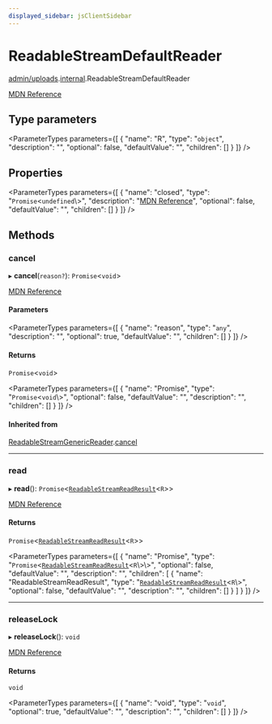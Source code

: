 ```yaml
---
displayed_sidebar: jsClientSidebar
---
```



# ReadableStreamDefaultReader

[admin/uploads](../../modules/admin_uploads.mdx).[internal](../../admin_uploads/modules/admin_uploads.internal.mdx).ReadableStreamDefaultReader

[MDN Reference](https://developer.mozilla.org/docs/Web/API/ReadableStreamDefaultReader)

## Type parameters

<ParameterTypes parameters={[
  {
    "name": "R",
    "type": "`object`",
    "description": "",
    "optional": false,
    "defaultValue": "",
    "children": []
  }
]} />

## Properties

<ParameterTypes parameters={[
  {
    "name": "closed",
    "type": "`Promise`<`undefined`\\>",
    "description": "[MDN Reference](https://developer.mozilla.org/docs/Web/API/ReadableStreamBYOBReader/closed)",
    "optional": false,
    "defaultValue": "",
    "children": []
  }
]} />

## Methods

### cancel

▸ **cancel**(`reason?`): `Promise`<`void`\>

[MDN Reference](https://developer.mozilla.org/docs/Web/API/ReadableStreamBYOBReader/cancel)

#### Parameters

<ParameterTypes parameters={[
  {
    "name": "reason",
    "type": "`any`",
    "description": "",
    "optional": true,
    "defaultValue": "",
    "children": []
  }
]} />

#### Returns

`Promise`<`void`\>

<ParameterTypes parameters={[
  {
    "name": "Promise",
    "type": "`Promise`<`void`\\>",
    "optional": false,
    "defaultValue": "",
    "description": "",
    "children": []
  }
]} />

#### Inherited from

[ReadableStreamGenericReader](admin_uploads.internal.ReadableStreamGenericReader.mdx).[cancel](admin_uploads.internal.ReadableStreamGenericReader.mdx#cancel)

___

### read

▸ **read**(): `Promise`<[`ReadableStreamReadResult`](../../admin_uploads/modules/admin_uploads.internal.mdx#readablestreamreadresult)<`R`\>\>

[MDN Reference](https://developer.mozilla.org/docs/Web/API/ReadableStreamDefaultReader/read)

#### Returns

`Promise`<[`ReadableStreamReadResult`](../../admin_uploads/modules/admin_uploads.internal.mdx#readablestreamreadresult)<`R`\>\>

<ParameterTypes parameters={[
  {
    "name": "Promise",
    "type": "`Promise`<[`ReadableStreamReadResult`](../../admin_uploads/modules/admin_uploads.internal.mdx#readablestreamreadresult)<`R`\\>\\>",
    "optional": false,
    "defaultValue": "",
    "description": "",
    "children": [
      {
        "name": "ReadableStreamReadResult",
        "type": "[`ReadableStreamReadResult`](../../admin_uploads/modules/admin_uploads.internal.mdx#readablestreamreadresult)<`R`\\>",
        "optional": false,
        "defaultValue": "",
        "description": "",
        "children": []
      }
    ]
  }
]} />

___

### releaseLock

▸ **releaseLock**(): `void`

[MDN Reference](https://developer.mozilla.org/docs/Web/API/ReadableStreamDefaultReader/releaseLock)

#### Returns

`void`

<ParameterTypes parameters={[
  {
    "name": "void",
    "type": "`void`",
    "optional": true,
    "defaultValue": "",
    "description": "",
    "children": []
  }
]} />
